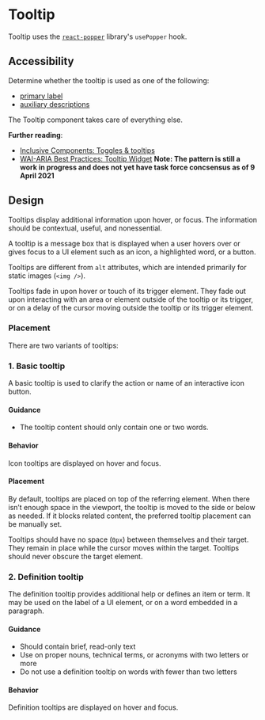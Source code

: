 <!-- Tooltip.stories.mdx -->


<Meta title="Tooltip" />

# Tooltip

Tooltip uses the [`react-popper`](https://popper.js.org/react-popper/v2/) library's `usePopper` hook.

<Canvas>
  <Story story={Default} />
</Canvas>

<ArgsTable of={Tooltip} story="^" />

## Accessibility

Determine whether the tooltip is used as one of the following:

- [primary label](https://inclusive-components.design/tooltips-toggletips/#tooltipasprimarylabel)
- [auxiliary descriptions](https://inclusive-components.design/tooltips-toggletips/#tooltipasauxiliarydescription)

The Tooltip component takes care of everything else.

**Further reading**:

- [Inclusive Components: Toggles & tooltips](https://inclusive-components.design/tooltips-toggletips/)
- [WAI-ARIA Best Practices: Tooltip Widget](https://www.w3.org/TR/wai-aria-practices/#tooltip) **Note: The pattern is still a work in progress and does not yet have task force concsensus as of 9 April 2021**

## Design

Tooltips display additional information upon hover, or focus. The information should be contextual, useful, and nonessential.

A tooltip is a message box that is displayed when a user hovers over or gives focus to a UI element such as an icon, a highlighted word, or a button.

Tooltips are different from `alt` attributes, which are intended primarily for static images (`<img />`).

Tooltips fade in upon hover or touch of its trigger element. They fade out upon interacting with an area or element outside of the tooltip or its trigger, or on a delay of the cursor moving outside the tooltip or its trigger element.

### Placement

There are two variants of tooltips:

### 1. Basic tooltip

A basic tooltip is used to clarify the action or name of an interactive icon button.

#### Guidance

- The tooltip content should only contain one or two words.

#### Behavior

Icon tooltips are displayed on hover and focus.

#### Placement

By default, tooltips are placed on top of the referring element. When there isn’t enough space in the viewport, the tooltip is moved to the side or below as needed. If it blocks related content, the preferred tooltip placement can be manually set.

Tooltips should have no space (`0px`) between themselves and their target. They remain in place while the cursor moves within the target. Tooltips should never obscure the target element.

### 2. Definition tooltip

The definition tooltip provides additional help or defines an item or term. It may be used on the label of a UI element, or on a word embedded in a paragraph.

#### Guidance

- Should contain brief, read-only text
- Use on proper nouns, technical terms, or acronyms with two letters or more
- Do not use a definition tooltip on words with fewer than two letters

#### Behavior

Definition tooltips are displayed on hover and focus.

